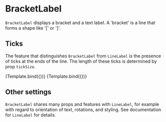 
<Meta title="Addons/Annotation/BracketLabel" />

# BracketLabel


`BracketLabel` displays a bracket and a text label. A 'bracket' is a line that forms a shape like '[' or ']'.

<ArgsTable of={BracketLabel} />

## Ticks

The feature that distinguishes `BracketLabel` from `LineLabel` is the presence of ticks at the ends of the line.
The length of these ticks is determined by prop `tickSize`.

<Canvas>
    <Story
        name="short ticks"
        args={{
            start: ['C', 108],
            end: ['F', 108],
            expansion: [0.5, 0.5],
            tickSize: 7,
            textStyle: { textAnchor: 'middle' },
            children: 'selection',
        }}
        component={BracketLabel}
        decorators={[ChartBandViewAxisDecorator]}
    >
        {Template.bind({})}
    </Story>
    <Story
        name="long ticks"
        args={{
            start: ['C', 90],
            end: ['E', 20],
            units: ['view', 'view'],
            expansion: [0.5, 0.5],
            tickSize: 20,
            translate: [20, -20],
            textStyle: { textAnchor: 'middle' },
            children: 'selection',
        }}
        component={BracketLabel}
        decorators={[ChartBandViewAxisDecorator]}
    >
        {Template.bind({})}
    </Story>
</Canvas>

## Other settings

`BracketLabel` shares many props and features with `LineLabel`, for example with regard to orientation of text, rotations, and styling.
See documentation for `LineLabel` for details.
